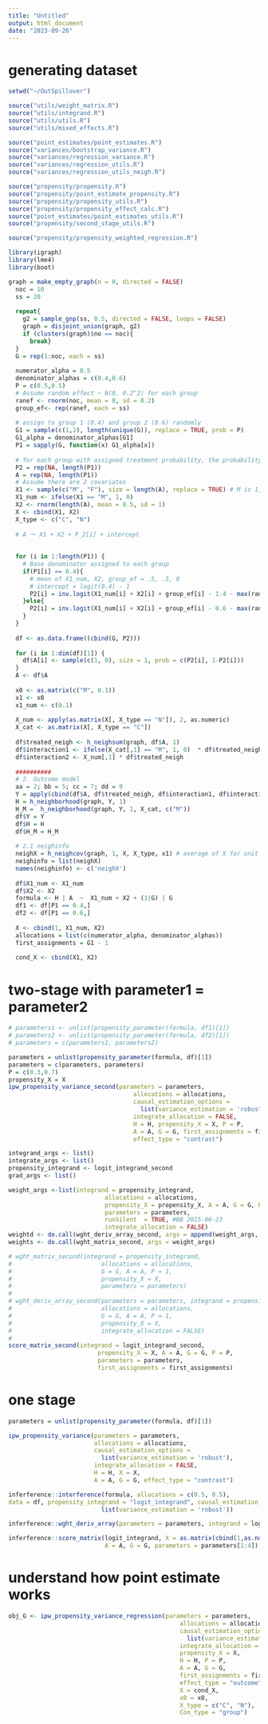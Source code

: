 ```yaml
---
title: "Untitled"
output: html_document
date: "2023-09-26"
---
```

######
# generating dataset
```r
setwd("~/OutSpillover")

source("utils/weight_matrix.R")
source("utils/integrand.R")
source("utils/utils.R")
source("utils/mixed_effects.R")

source("point_estimates/point_estimates.R")
source("variances/bootstrap_variance.R")
source("variances/regression_variance.R")
source("variances/regression_utils.R")
source("variances/regression_utils_neigh.R")

source("propensity/propensity.R")
source("propensity/point_estimate_propensity.R")
source("propensity/propensity_utils.R")
source("propensity/propensity_effect_calc.R")
source("point_estimates/point_estimates_utils.R")
source("propensity/second_stage_utils.R")

source("propensity/propensity_weighted_regression.R")

library(igraph)
library(lme4)
library(boot)
```

```r
graph = make_empty_graph(n = 0, directed = FALSE)
  noc = 10
  ss = 20
  
  repeat{
    g2 = sample_gnp(ss, 0.5, directed = FALSE, loops = FALSE)
    graph = disjoint_union(graph, g2)
    if (clusters(graph)$no == noc){
      break}
  }
  G = rep(1:noc, each = ss)
  
  numerator_alpha = 0.5
  denominator_alphas = c(0.4,0.6)
  P = c(0.5,0.5) 
  # Assume random effect ~ N(0, 0.2^2) for each group
  ranef <- rnorm(noc, mean = 0, sd = 0.2)
  group_ef<- rep(ranef, each = ss)
  
  # assign to group 1 (0.4) and group 2 (0.6) randomly
  G1 = sample(c(1,2), length(unique(G)), replace = TRUE, prob = P)
  G1_alpha = denominator_alphas[G1]
  P1 = sapply(G, function(x) G1_alpha[x])
  
  # for each group with assigned treatment probability, the probability of treatment 
  P2 = rep(NA, length(P1))
  A = rep(NA, length(P1))
  # Assume there are 2 covariates
  X1 <- sample(c("M", "F"), size = length(A), replace = TRUE) # M is 1, F is 0
  X1_num <- ifelse(X1 == "M", 1, 0)
  X2 <- rnorm(length(A), mean = 0.5, sd = 1)
  X <- cbind(X1, X2)
  X_type <- c("C", "N")
  
  # A ～ X1 + X2 + P_2[i] + intercept
  
  
  for (i in 1:length(P1)) {
    # Base denominator assigned to each group
    if(P1[i] == 0.4){
      # mean of X1_num, X2, group_ef = .5, .5, 0
      # intercept = logit(0.4) - 1
      P2[i] = inv.logit(X1_num[i] + X2[i] + group_ef[i] - 1.4 - max(ranef[G1 == 1]))
    }else{
      P2[i] = inv.logit(X1_num[i] + X2[i] + group_ef[i] - 0.6 - max(ranef[G1 == 2]))
    }
  }
  
  df <- as.data.frame((cbind(G, P2)))
  
  for (i in 1:dim(df)[1]) {
    df$A[i] <- sample(c(1, 0), size = 1, prob = c(P2[i], 1-P2[i]))
  }
  A <- df$A
  
  x0 <- as.matrix(c("M", 0.1))
  x1 <- x0
  x1_num <- c(0.1)
  
  X_num <- apply(as.matrix(X[, X_type == "N"]), 2, as.numeric)
  X_cat <- as.matrix(X[, X_type == "C"])
  
  df$treated_neigh <- h_neighsum(graph, df$A, 1) 
  df$interaction1 <- ifelse(X_cat[,1] == "M", 1, 0)  * df$treated_neigh
  df$interaction2 <- X_num[,1] * df$treated_neigh
  
  ##########
  # 2. Outcome model
  aa = 2; bb = 5; cc = 7; dd = 9
  Y = apply(cbind(df$A, df$treated_neigh, df$interaction1, df$interaction2), 1, function(x)  rnorm(1, mean = aa*x[1] + bb*x[2] + cc*x[3] + dd*x[4], sd = 1))  
  H = h_neighborhood(graph, Y, 1) 
  H_M =  h_neighborhood(graph, Y, 1, X_cat, c("M")) 
  df$Y = Y
  df$H = H
  df$H_M = H_M
  
  # 2.1 neighinfo
  neighX = h_neighcov(graph, 1, X, X_type, x1) # average of X for unit j's 1-order neighbor
  neighinfo = list(neighX)
  names(neighinfo) <- c('neighX')
  
  df$X1_num <- X1_num
  df$X2 <- X2
  formula <- H | A  ~  X1_num + X2 + (1|G) | G
  df1 <- df[P1 == 0.4,]
  df2 <- df[P1 == 0.6,]
  
  X <- cbind(1, X1_num, X2)
  allocations = list(c(numerator_alpha, denominator_alphas))
  first_assignments = G1 - 1
  
  cond_X <- cbind(X1, X2)
```

######
# two-stage with parameter1 = parameter2
```r
# parameters1 <- unlist(propensity_parameter(formula, df1)[1])
# parameters2 <- unlist(propensity_parameter(formula, df2)[1])
# parameters = c(parameters1, parameters2)

parameters = unlist(propensity_parameter(formula, df)[1])
parameters = c(parameters, parameters)
P = c(0.3,0.7)
propensity_X = X
ipw_propensity_variance_second(parameters = parameters,
                                   allocations = allocations,
                                   causal_estimation_options = 
                                     list(variance_estimation = 'robust'),
                                   integrate_allocation = FALSE,
                                   H = H, propensity_X = X, P = P,
                                   A = A, G = G, first_assignments = first_assignments,
                                   effect_type = "contrast")

integrand_args <- list()
integrate_args <- list()
propensity_integrand <- logit_integrand_second
grad_args <- list()

weight_args <-list(integrand = propensity_integrand,
                           allocations = allocations,
                           propensity_X = propensity_X, A = A, G = G, P = P,
                           parameters = parameters,
                           runSilent  = TRUE, #BB 2015-06-23
                           integrate_allocation = FALSE)
weightd <- do.call(wght_deriv_array_second, args = append(weight_args, grad_args))
weights <- do.call(wght_matrix_second, args = weight_args)

# wght_matrix_second(integrand = propensity_integrand, 
#                         allocations = allocations, 
#                         G = G, A = A, P = 1,
#                         propensity_X = X, 
#                         parameters = parameters)
# 
# wght_deriv_array_second(parameters = parameters, integrand = propensity_integrand, 
#                         allocations = allocations, 
#                         G = G, A = A, P = 1,
#                         propensity_X = X,
#                         integrate_allocation = FALSE)
# 
score_matrix_second(integrand = logit_integrand_second,
                         propensity_X = X, A = A, G = G, P = P,
                         parameters = parameters,
                         first_assignments = first_assignments)

```

#######
# one stage
```r
parameters = unlist(propensity_parameter(formula, df)[1])

ipw_propensity_variance(parameters = parameters,
                        allocations = allocations,
                        causal_estimation_options = 
                          list(variance_estimation = 'robust'),
                        integrate_allocation = FALSE,
                        H = H, X = X,
                        A = A, G = G, effect_type = "contrast")

inferference::interference(formula, allocations = c(0.5, 0.5),
data = df, propensity_integrand = "logit_integrand", causal_estimation_options = 
                          list(variance_estimation = 'robust'))

inferference::wght_deriv_array(parameters = parameters, integrand = logit_integrand, G = G, A = df$A, X = as.matrix(cbind(1, as.numeric(X1_num), as.numeric(X2))), allocations =  c(0.5, 0.5))

```

```r
inferference::score_matrix(logit_integrand, X = as.matrix(cbind(1,as.numeric(X1_num), as.numeric(X2))), 
                           A = A, G = G, parameters = parameters[1:4])
```

######
# understand how point estimate works
```r
obj_G <- ipw_propensity_variance_regression(parameters = parameters,
                                                allocations = allocations,
                                                causal_estimation_options = 
                                                  list(variance_estimation = 'robust'),
                                                integrate_allocation = FALSE,
                                                propensity_X = X,
                                                H = H, P = P,
                                                A = A, G = G, 
                                                first_assignments = first_assignments,
                                                effect_type = "outcome", 
                                                X = cond_X,
                                                x0 = x0,
                                                X_type = c("C", "N"),
                                                Con_type = "group")
 
```

